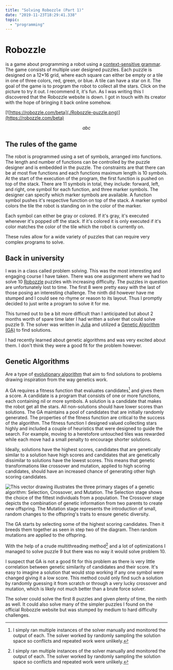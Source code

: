 ```yaml
---
title: "Solving Robozzle (Part 1)"
date: "2019-11-23T18:29:41.338"
topic:
  - "programming"
---
```


# Robozzle

is a game about programming a robot using a [context-sensitive grammar](https://en.wikipedia.org/wiki/Context-sensitive_grammar).
The game consists of multiple user designed puzzles.
Each puzzle is designed on a 12\*16 grid, where each square can either be empty or a tile in one of three colors, red, green, or blue.
A tile can have a star on it.
The goal of the game is to program the robot to collect all the stars.
Click on the picture to try it out. I recommend it, it's fun.
As I was writing this I discovered that the Robozzle website is down.
I got in touch with its creator with the hope of bringing it back online somehow.

[![https://robozzle.com/beta](./Robozzle-puzzle.png)](https://robozzle.com/beta)

$$
abc
$$
## The rules of the game

The robot is programmed using a set of symbols, arranged into functions.
The length and number of functions can be controlled by the puzzle designer and is embedded in the puzzle.
The constraints are that there can be at most five functions and each functions maximum length is 10 symbols.
At the start of the execution of the program, the first function is pushed on top of the stack.
There are 11 symbols in total, they include: forward, left, and right, one symbol for each function, and three marker symbols.
The designer can specify which marker symbols are available.
A function symbol pushes it's respective function on top of the stack. A marker symbol colors the tile the robot is standing on in the color of the marker.

Each symbol can either be gray or colored. If it's gray, it's executed whenever it's popped off the stack. If it's colored it is only executed if it's color matches the color of the tile which the robot is currently on.

These rules allow for a wide variety of puzzles that can require very complex programs to solve.

## Back in university

I was in a class called problem solving. This was the most interesting and engaging course I have taken.
There was one assignment where we had to solve 10 [Robozzle](https://robozzle.com) puzzles with increasing difficulty.
The puzzles in question are unfortunately lost to time.
The first 8 were pretty easy with the last of those posing an interesting challenge. The ninth did however have me stumped and I could see no rhyme or reason to its layout.
Thus I promptly decided to just write a program to solve it for me.

This turned out to be a bit more difficult than I anticipated but about 2 months worth of spare time later I had written a solver that could solve puzzle 9.
The solver was written in [Julia](https://julialang.org) and utilized a [Genetic Algorithm (GA)](https://en.wikipedia.org/wiki/Genetic_algorithm) to find solutions.

I had recently learned about genetic algorithms and was very excited about them.
I don't think they were a good fit for the problem however.

## Genetic Algorithms

Are a type of [evolutionary algorithm](https://en.wikipedia.org/wiki/Evolutionary_algorithm) that aim to find solutions to problems drawing inspiration from the way genetics work.

A GA requires a fitness function that evaluates candidates[^1] and gives them a score.
A candidate is a program that consists of one or more functions, each containing nil or more symbols. A solution is a candidate that makes the robot get all the stars.
All non-solutions should have lower scores than solutions.
The GA maintains a pool of candidates that are initially randomly generated.
The properties of the fitness function are critical to the success of the algorithm.
The fitness function I designed valued collecting stars highly and included a couple of heuristics that were designed to guide the search.
For example, moving to a heretofore untouched tiles was rewarded while each move had a small penalty to encourage shorter solutions.

Ideally, solutions have the highest scores, candidates that are genetically similar to a solution have high scores and candidates that are genetically dissimilar to solutions have the lowest scores.
This means that genetic transformations like crossover and mutation, applied to high scoring candidates, should have an increased chance of generating other high scoring candidates.

![This vector drawing illustrates the three primary stages of a genetic algorithm: Selection, Crossover, and Mutation. The Selection stage shows the choice of the fittest individuals from a population. The Crossover stage depicts the combination of genetic information from two parents to create new offspring. The Mutation stage represents the introduction of small, random changes to the offspring's traits to ensure genetic diversity.](./selection-crossover-mutation.png "Source: http://www.turingfinance.com/wp-content/uploads/2014/04/Genetic-Algorithm1.png")

The GA starts by selecting some of the highest scoring candidates. Then it breeds them together as seen in step two of the diagram. Then random mutations are applied to the offspring.

With the help of a crude multithreading method[^1] and a lot of optimizations I managed to solve puzzle 9 but there was no way it would solve problem 10.

I suspect that GA is not a good fit for this problem as there is very little correlation between genetic similarity of candidates and their score.
It's easy to imagine a solution that would stop working if any one symbol were changed giving it a low score.
This method could only find such a solution by randomly guessing it from scratch or through a very lucky crossover and mutation, which is likely not much better than a brute force solver.

The solver could solve the first 8 puzzles and given plenty of time, the ninth as well. 
It could also solve many of the simpler puzzles I found on the official Robozzle website but was stumped by medium to hard difficulty challenges.

[^1]: I simply ran multiple instances of the solver manually and monitored the output of each. The solver worked by randomly sampling the solution space so conflicts and repeated work were unlikely.
